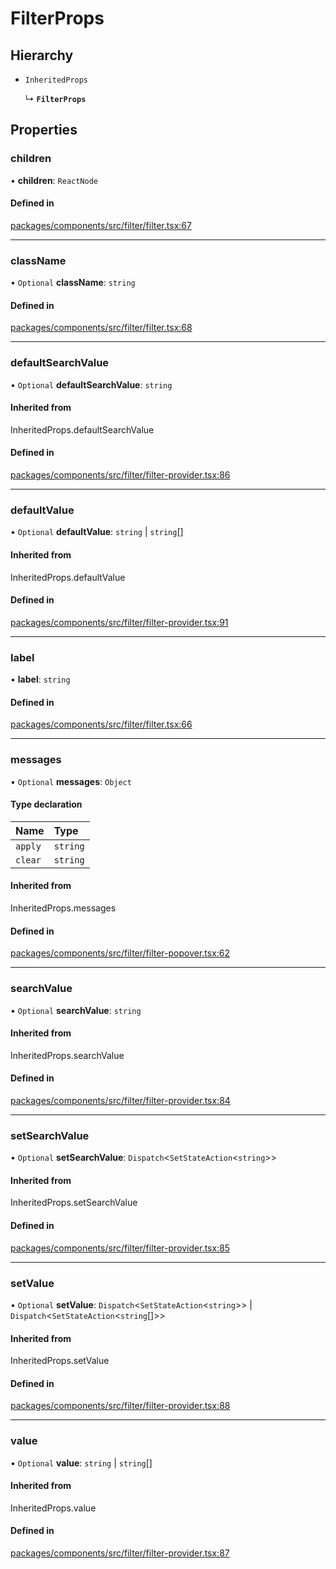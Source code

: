 # FilterProps

## Hierarchy

- `InheritedProps`

  ↳ **`FilterProps`**

## Properties

### children

• **children**: `ReactNode`

#### Defined in

[packages/components/src/filter/filter.tsx:67](https://github.com/vtex/shoreline/blob/0b6f8d7fa/packages/components/src/filter/filter.tsx#L67)

---

### className

• `Optional` **className**: `string`

#### Defined in

[packages/components/src/filter/filter.tsx:68](https://github.com/vtex/shoreline/blob/0b6f8d7fa/packages/components/src/filter/filter.tsx#L68)

---

### defaultSearchValue

• `Optional` **defaultSearchValue**: `string`

#### Inherited from

InheritedProps.defaultSearchValue

#### Defined in

[packages/components/src/filter/filter-provider.tsx:86](https://github.com/vtex/shoreline/blob/0b6f8d7fa/packages/components/src/filter/filter-provider.tsx#L86)

---

### defaultValue

• `Optional` **defaultValue**: `string` \| `string`[]

#### Inherited from

InheritedProps.defaultValue

#### Defined in

[packages/components/src/filter/filter-provider.tsx:91](https://github.com/vtex/shoreline/blob/0b6f8d7fa/packages/components/src/filter/filter-provider.tsx#L91)

---

### label

• **label**: `string`

#### Defined in

[packages/components/src/filter/filter.tsx:66](https://github.com/vtex/shoreline/blob/0b6f8d7fa/packages/components/src/filter/filter.tsx#L66)

---

### messages

• `Optional` **messages**: `Object`

#### Type declaration

| Name    | Type     |
| :------ | :------- |
| `apply` | `string` |
| `clear` | `string` |

#### Inherited from

InheritedProps.messages

#### Defined in

[packages/components/src/filter/filter-popover.tsx:62](https://github.com/vtex/shoreline/blob/0b6f8d7fa/packages/components/src/filter/filter-popover.tsx#L62)

---

### searchValue

• `Optional` **searchValue**: `string`

#### Inherited from

InheritedProps.searchValue

#### Defined in

[packages/components/src/filter/filter-provider.tsx:84](https://github.com/vtex/shoreline/blob/0b6f8d7fa/packages/components/src/filter/filter-provider.tsx#L84)

---

### setSearchValue

• `Optional` **setSearchValue**: `Dispatch`\<`SetStateAction`\<`string`\>\>

#### Inherited from

InheritedProps.setSearchValue

#### Defined in

[packages/components/src/filter/filter-provider.tsx:85](https://github.com/vtex/shoreline/blob/0b6f8d7fa/packages/components/src/filter/filter-provider.tsx#L85)

---

### setValue

• `Optional` **setValue**: `Dispatch`\<`SetStateAction`\<`string`\>\> \| `Dispatch`\<`SetStateAction`\<`string`[]\>\>

#### Inherited from

InheritedProps.setValue

#### Defined in

[packages/components/src/filter/filter-provider.tsx:88](https://github.com/vtex/shoreline/blob/0b6f8d7fa/packages/components/src/filter/filter-provider.tsx#L88)

---

### value

• `Optional` **value**: `string` \| `string`[]

#### Inherited from

InheritedProps.value

#### Defined in

[packages/components/src/filter/filter-provider.tsx:87](https://github.com/vtex/shoreline/blob/0b6f8d7fa/packages/components/src/filter/filter-provider.tsx#L87)
